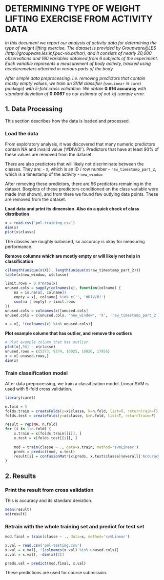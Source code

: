 # DETERMINING TYPE OF WEIGHT LIFTING EXERCISE FROM ACTIVITY DATA
*In this document we report our analysis of activity data for determining the type of weight lifting exercise. The dataset is provided by Groupware@LES (http://groupware.les.inf.puc-rio.br/har), and it consists of nearly 20,000 observations and 160 variables obtained from 6 subjects of the experiment. Each variable represents a measurement of body activity, tracked using accelerometers attached in various parts of the body.*

*After simple data preprocessing, i.e. removing predictors that contain mostly empty values, we train an SVM classifier (*`svmLinear` *in* `caret` *package) with 5-fold cross validation. We obtain* **0.916 accuracy** *with standard deviation of* **0.0067** *as our estimate of out-of-sample error.*

## 1. Data Processing
This section describes how the data is loaded and processed.

### Load the data
From exploratory analysis, it was discovered that many numeric predictors contain NA and invalid value ('#DIV/0!'). Predictors that have at least 90% of these values are removed from the dataset.

There are also predictors that will likely not discriminate between the classes. They are:
- `X`, which is an ID / row number
- `raw_timestamp_part_2`, which is a timestamp of the activity
- `new_window`

After removing these predictors, there are 56 predictors remaining in the dataset. Boxplots of these predictors conditioned on the class variable were made (not shown), and from there we found few outlying data points. These are removed from the dataset.


**Load data and print its dimension. Also do a quick check of class distribution**
```r
x = read.csv('pml-training.csv')
dim(x)
plot(x$classe)
```

The classes are roughly balanced, so accuracy is okay for measuring performance.


**Remove columns which are mostly empty or will likely not help in classification**
```r
c(length(unique(x$X)), length(unique(x$raw_timestamp_part_2)))
table(x$new_window, x$classe)

limit.rows = 0.9*nrow(x)
unused.cols = sapply(colnames(x), function(colname) {
    na = is.na(x[, colname])
    empty = x[, colname] %in% c('', '#DIV/0!')
    sum(na | empty) > limit.rows
})
unused.cols = colnames(x)[unused.cols]
unused.cols = c(unused.cols, 'new_window', 'X', 'raw_timestamp_part_2')

x = x[, !(colnames(x) %in% unused.cols)]
```


**Plot example column that has outlier, and remove the outliers**
```r
# Plot example column that has outlier
plot(x[,36] ~ x$classe)
unused.rows = c(5373, 9274, 16025, 16026, 17956)
x = x[-unused.rows,]
dim(x)
```

### Train classification model
After data preprocessing, we train a classification model. Linear SVM is used with 5-fold cross validation.

```r
library(caret)

n.fold = 5
folds.train = createFolds(y=x$classe, k=n.fold, list=T, returnTrain=T)
folds.test = createFolds(y=x$classe, k=n.fold, list=T, returnTrain=F)

result = rep(NA, n.fold)
for (i in 1:n.fold) {
    x.train = x[folds.train[[i]], ]
    x.test = x[folds.test[[i]], ]
    
    mod = train(classe ~ ., data=x.train, method='svmLinear')
    preds = predict(mod, x.test)
    result[i] = confusionMatrix(preds, x.test$classe)$overall['Accuracy']
}

```


## 2. Results

### Print the result from cross validation
This is accuracy and its standard deviation.
```r
mean(result)
sd(result)
```

### Retrain with the whole training set and predict for test set
```r
mod.final = train(classe ~ ., data=x, method='svmLinear')

x.val = read.csv('pml-testing.csv')
x.val = x.val[, !(colnames(x.val) %in% unused.cols)]
x.val = x.val[, -dim(x)[2]]

preds.val = predict(mod.final, x.val)
```
These predictions are used for course submission.
